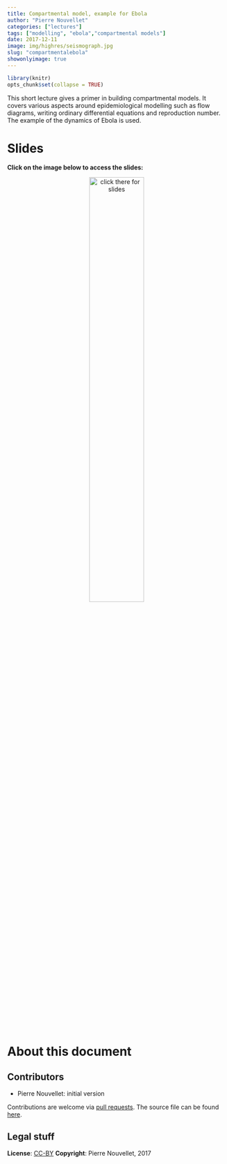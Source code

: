 ```yaml
---
title: Compartmental model, example for Ebola
author: "Pierre Nouvellet"
categories: ["lectures"]
tags: ["modelling", "ebola","compartmental models"]
date: 2017-12-11
image: img/highres/seismograph.jpg
slug: "compartmentalebola"
showonlyimage: true
---
```


	
```r
library(knitr)
opts_chunk$set(collapse = TRUE)
```

This short lecture gives a primer in building compartmental models.
It covers various aspects around epidemiological modelling such as flow 
diagrams, writing ordinary differential equations and reproduction number. 
The example of the dynamics of Ebola is used.


# Slides

**Click on the image below to access the slides:**

<center>
<a href="../../slides/compartmental-ebola/compartmental-ebola.pptx"><img class="gateway" src="../../img/highres/seismograph.jpg" width="50%" alt="click there for slides" align="middle"></a>
</center>





# About this document

## Contributors

- Pierre Nouvellet: initial version


Contributions are welcome via [pull
requests](https://github.com/reconhub/learn/pulls). The source file can be found
[here](https://github.com/reconhub/learn/blob/master/static/slides/compartmental-ebola/compartmental-ebola.pptx).



## Legal stuff

**License**: [CC-BY](https://creativecommons.org/licenses/by/3.0/)
**Copyright**: Pierre Nouvellet, 2017 

